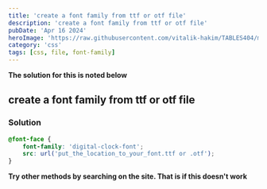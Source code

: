 ```yaml
---
title: 'create a font family from ttf or otf file'
description: 'create a font family from ttf or otf file'
pubDate: 'Apr 16 2024'
heroImage: 'https://raw.githubusercontent.com/vitalik-hakim/TABLES404/main/error_b/CSS.png'
category: 'css'
tags: [css, file, font-family]
---
```


**The solution for this is noted below**

## create a font family from ttf or otf file

### Solution

```css
@font-face {
	font-family: 'digital-clock-font';
	src: url('put_the_location_to_your_font.ttf or .otf');
}
```

**Try other methods by searching on the site. That is if this doesn't work**
